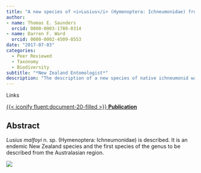 ```yaml
---
title: "A new species of <i>Lusius</i> (Hymenoptera: Ichneumonidae) from New Zealand"
author: 
- name: Thomas E. Saunders
  orcid: 0000-0003-1780-0314
- name: Darren F. Ward
  orcid: 0000-0002-4509-8553
date: "2017-07-03"
categories:
  - Peer Reviewed
  - Taxonomy
  - Biodiversity
subtitle: "*New Zealand Entomologist*"
description: "The description of a new species of native ichneumonid wasp, as part of my master's research."
---
```

<div class="meta-heading-links">Links</div>

[{{< iconify fluent:document-20-filled >}} **Publication**](https://doi.org/10.1080/00779962.2017.1357427){.btn .btn-outline-primary .btn role="button"}

## Abstract

*Lusius malfoyi* n. sp. (Hymenoptera: Ichneumonidae) is described. It is an endemic New Zealand species and the first species of the genus to be described from the Australasian region.

![](lusius-malfoyi.jpg){fig-align="center"}